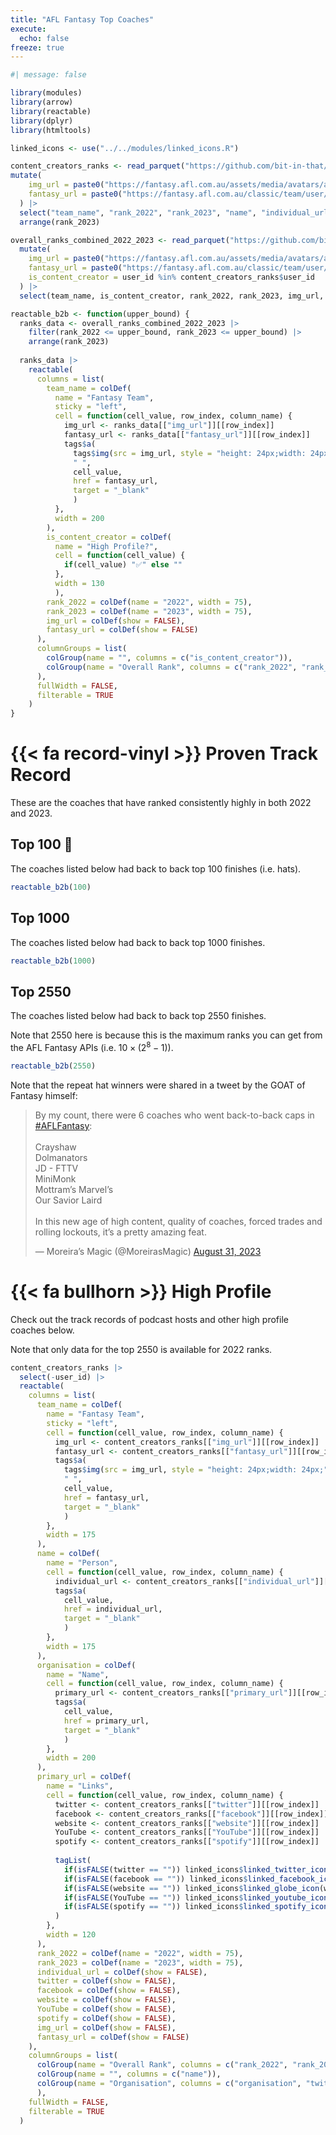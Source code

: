```yaml
---
title: "AFL Fantasy Top Coaches"
execute:
  echo: false
freeze: true
---
```


```r
#| message: false

library(modules)
library(arrow)
library(reactable)
library(dplyr)
library(htmltools)

linked_icons <- use("../../modules/linked_icons.R")

content_creators_ranks <- read_parquet("https://github.com/bit-in-that/data-automation/raw/main/afl_fantasy/data/processed/content_creators_ranks.parquet") |> 
mutate(
    img_url = paste0("https://fantasy.afl.com.au/assets/media/avatars/afl/", user_id, ".png"),
    fantasy_url = paste0("https://fantasy.afl.com.au/classic/team/user/", team_id_2023)
  ) |> 
  select("team_name", "rank_2022", "rank_2023", "name", "individual_url", "organisation", "twitter", "facebook", "website", "YouTube", "spotify", "primary_url", "img_url", "fantasy_url", "user_id") |> 
  arrange(rank_2023)

overall_ranks_combined_2022_2023 <- read_parquet("https://github.com/bit-in-that/data-automation/raw/main/afl_fantasy/data/processed/overall_ranks_combined_2022_2023.parquet") |> 
  mutate(
    img_url = paste0("https://fantasy.afl.com.au/assets/media/avatars/afl/", user_id, ".png"),
    fantasy_url = paste0("https://fantasy.afl.com.au/classic/team/user/", team_id),
    is_content_creator = user_id %in% content_creators_ranks$user_id
  ) |> 
  select(team_name, is_content_creator, rank_2022, rank_2023, img_url, fantasy_url)

```


```r
reactable_b2b <- function(upper_bound) {
  ranks_data <- overall_ranks_combined_2022_2023 |> 
    filter(rank_2022 <= upper_bound, rank_2023 <= upper_bound) |> 
    arrange(rank_2023)
  
  ranks_data |> 
    reactable(
      columns = list(
        team_name = colDef(
          name = "Fantasy Team",
          sticky = "left",
          cell = function(cell_value, row_index, column_name) {
            img_url <- ranks_data[["img_url"]][[row_index]]
            fantasy_url <- ranks_data[["fantasy_url"]][[row_index]]
            tags$a(
              tags$img(src = img_url, style = "height: 24px;width: 24px;"),
              " ",
              cell_value,
              href = fantasy_url, 
              target = "_blank"
              )
          },
          width = 200
        ),
        is_content_creator = colDef(
          name = "High Profile?", 
          cell = function(cell_value) {
            if(cell_value) "✅" else ""
          },
          width = 130
          ),
        rank_2022 = colDef(name = "2022", width = 75),
        rank_2023 = colDef(name = "2023", width = 75),
        img_url = colDef(show = FALSE),
        fantasy_url = colDef(show = FALSE)
      ),
      columnGroups = list(
        colGroup(name = "", columns = c("is_content_creator")),
        colGroup(name = "Overall Rank", columns = c("rank_2022", "rank_2023"))
      ),
      fullWidth = FALSE,
      filterable = TRUE
    )
}
```


# {{< fa record-vinyl >}} Proven Track Record

These are the coaches that have ranked consistently highly in both 2022 and 2023.

::: {.panel-tabset}


## Top 100 🧢

The coaches listed below had back to back top 100 finishes (i.e. hats).

```r
reactable_b2b(100)
```


## Top 1000

The coaches listed below had back to back top 1000 finishes.

```r
reactable_b2b(1000)
```


## Top 2550

The coaches listed below had back to back top 2550 finishes.

::: darkModeOnly

Note that 2550 here is because this is the maximum ranks you can get from the AFL Fantasy APIs (i.e. $10 \times (2^{8}-1)$).

:::

```r
reactable_b2b(2550)
```

:::

Note that the repeat hat winners were shared in a tweet by the GOAT of Fantasy himself:

```{=html}
<blockquote class="twitter-tweet"><p lang="en" dir="ltr">By my count, there were 6 coaches who went back-to-back caps in <a href="https://twitter.com/hashtag/AFLFantasy?src=hash&amp;ref_src=twsrc%5Etfw">#AFLFantasy</a>:<br><br>Crayshaw<br>Dolmanators<br>JD - FTTV<br>MiniMonk<br>Mottram’s Marvel’s<br>Our Savior Laird<br><br>In this new age of high content, quality of coaches, forced trades and rolling lockouts, it’s a pretty amazing feat.</p>&mdash; Moreira’s Magic (@MoreirasMagic) <a href="https://twitter.com/MoreirasMagic/status/1697104930706972903?ref_src=twsrc%5Etfw">August 31, 2023</a></blockquote> <script async src="https://platform.twitter.com/widgets.js" charset="utf-8"></script>
```




# {{< fa bullhorn >}} High Profile

Check out the track records of podcast hosts and other high profile coaches below.

Note that only data for the top 2550 is available for 2022 ranks.


```r
content_creators_ranks |> 
  select(-user_id) |> 
  reactable(
    columns = list(
      team_name = colDef(
        name = "Fantasy Team",
        sticky = "left",
        cell = function(cell_value, row_index, column_name) {
          img_url <- content_creators_ranks[["img_url"]][[row_index]]
          fantasy_url <- content_creators_ranks[["fantasy_url"]][[row_index]]
          tags$a(
            tags$img(src = img_url, style = "height: 24px;width: 24px;"),
            " ",
            cell_value,
            href = fantasy_url, 
            target = "_blank"
            )
        },
        width = 175
      ),
      name = colDef(
        name = "Person",
        cell = function(cell_value, row_index, column_name) {
          individual_url <- content_creators_ranks[["individual_url"]][[row_index]]
          tags$a(
            cell_value,
            href = individual_url,
            target = "_blank"
            )
        },
        width = 175
      ),
      organisation = colDef(
        name = "Name",
        cell = function(cell_value, row_index, column_name) {
          primary_url <- content_creators_ranks[["primary_url"]][[row_index]]
          tags$a(
            cell_value,
            href = primary_url,
            target = "_blank"
            )
        },
        width = 200
      ),
      primary_url = colDef(
        name = "Links",
        cell = function(cell_value, row_index, column_name) {
          twitter <- content_creators_ranks[["twitter"]][[row_index]]
          facebook <- content_creators_ranks[["facebook"]][[row_index]]
          website <- content_creators_ranks[["website"]][[row_index]]
          YouTube <- content_creators_ranks[["YouTube"]][[row_index]]
          spotify <- content_creators_ranks[["spotify"]][[row_index]]
          
          tagList(
            if(isFALSE(twitter == "")) linked_icons$linked_twitter_icon(twitter) else NULL,
            if(isFALSE(facebook == "")) linked_icons$linked_facebook_icon(facebook) else NULL,
            if(isFALSE(website == "")) linked_icons$linked_globe_icon(website) else NULL,
            if(isFALSE(YouTube == "")) linked_icons$linked_youtube_icon(YouTube) else NULL,
            if(isFALSE(spotify == "")) linked_icons$linked_spotify_icon(spotify) else NULL
          )
        },
        width = 120
      ),
      rank_2022 = colDef(name = "2022", width = 75),
      rank_2023 = colDef(name = "2023", width = 75),
      individual_url = colDef(show = FALSE),
      twitter = colDef(show = FALSE),
      facebook = colDef(show = FALSE),
      website = colDef(show = FALSE),
      YouTube = colDef(show = FALSE),
      spotify = colDef(show = FALSE),
      img_url = colDef(show = FALSE),
      fantasy_url = colDef(show = FALSE)
    ),
    columnGroups = list(
      colGroup(name = "Overall Rank", columns = c("rank_2022", "rank_2023")),
      colGroup(name = "", columns = c("name")),
      colGroup(name = "Organisation", columns = c("organisation", "twitter", "facebook", "website", "YouTube", "spotify", "primary_url"))
      ),
    fullWidth = FALSE,
    filterable = TRUE
  )


```

